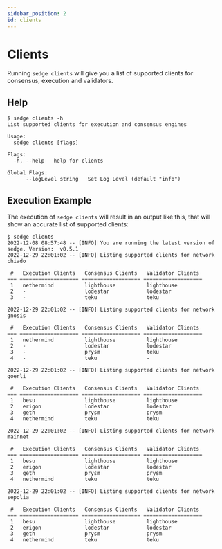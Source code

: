 ```yaml
---
sidebar_position: 2
id: clients
---
```


# Clients

Running `sedge clients` will give you a list of supported clients for consensus, execution and validators.

## Help

```
$ sedge clients -h
List supported clients for execution and consensus engines

Usage:
  sedge clients [flags]

Flags:
  -h, --help   help for clients

Global Flags:
      --logLevel string   Set Log Level (default "info")

```

## Execution Example

The execution of `sedge clients` will result in an output like this, that will show an accurate list of supported clients:

```
$ sedge clients
2022-12-08 08:57:48 -- [INFO] You are running the latest version of sedge. Version:  v0.5.1
2022-12-29 22:01:02 -- [INFO] Listing supported clients for network chiado

 #   Execution Clients   Consensus Clients   Validator Clients
=== =================== =================== ===================
 1   nethermind          lighthouse          lighthouse
 2   -                   lodestar            lodestar
 3   -                   teku                teku

2022-12-29 22:01:02 -- [INFO] Listing supported clients for network gnosis

 #   Execution Clients   Consensus Clients   Validator Clients
=== =================== =================== ===================
 1   nethermind          lighthouse          lighthouse
 2   -                   lodestar            lodestar
 3   -                   prysm               teku
 4   -                   teku                -

2022-12-29 22:01:02 -- [INFO] Listing supported clients for network goerli

 #   Execution Clients   Consensus Clients   Validator Clients
=== =================== =================== ===================
 1   besu                lighthouse          lighthouse
 2   erigon              lodestar            lodestar
 3   geth                prysm               prysm
 4   nethermind          teku                teku

2022-12-29 22:01:02 -- [INFO] Listing supported clients for network mainnet

 #   Execution Clients   Consensus Clients   Validator Clients
=== =================== =================== ===================
 1   besu                lighthouse          lighthouse
 2   erigon              lodestar            lodestar
 3   geth                prysm               prysm
 4   nethermind          teku                teku

2022-12-29 22:01:02 -- [INFO] Listing supported clients for network sepolia

 #   Execution Clients   Consensus Clients   Validator Clients
=== =================== =================== ===================
 1   besu                lighthouse          lighthouse
 2   erigon              lodestar            lodestar
 3   geth                prysm               prysm
 4   nethermind          teku                teku
```